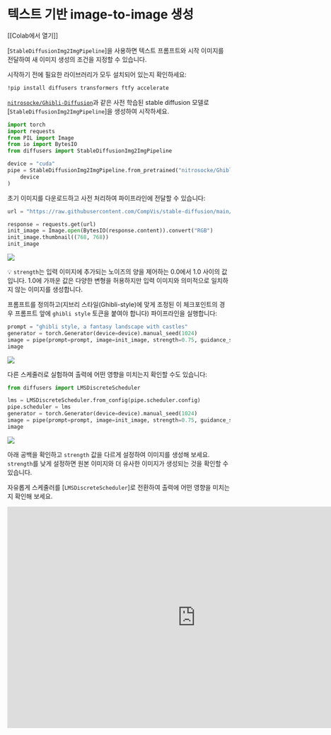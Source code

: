 <!--Copyright 2023 The HuggingFace Team. All rights reserved.

Licensed under the Apache License, Version 2.0 (the "License"); you may not use this file except in compliance with
the License. You may obtain a copy of the License at

http://www.apache.org/licenses/LICENSE-2.0

Unless required by applicable law or agreed to in writing, software distributed under the License is distributed on
an "AS IS" BASIS, WITHOUT WARRANTIES OR CONDITIONS OF ANY KIND, either express or implied. See the License for the
specific language governing permissions and limitations under the License.
-->

# 텍스트 기반 image-to-image 생성

[[Colab에서 열기]]

[`StableDiffusionImg2ImgPipeline`]을 사용하면 텍스트 프롬프트와 시작 이미지를 전달하여 새 이미지 생성의 조건을 지정할 수 있습니다.

시작하기 전에 필요한 라이브러리가 모두 설치되어 있는지 확인하세요:

```bash
!pip install diffusers transformers ftfy accelerate
```

[`nitrosocke/Ghibli-Diffusion`](https://huggingface.co/nitrosocke/Ghibli-Diffusion)과 같은 사전 학습된 stable diffusion 모델로 [`StableDiffusionImg2ImgPipeline`]을 생성하여 시작하세요.


```python
import torch
import requests
from PIL import Image
from io import BytesIO
from diffusers import StableDiffusionImg2ImgPipeline

device = "cuda"
pipe = StableDiffusionImg2ImgPipeline.from_pretrained("nitrosocke/Ghibli-Diffusion", torch_dtype=torch.float16).to(
    device
)
```

초기 이미지를 다운로드하고 사전 처리하여 파이프라인에 전달할 수 있습니다:

```python
url = "https://raw.githubusercontent.com/CompVis/stable-diffusion/main/assets/stable-samples/img2img/sketch-mountains-input.jpg"

response = requests.get(url)
init_image = Image.open(BytesIO(response.content)).convert("RGB")
init_image.thumbnail((768, 768))
init_image
```

<div class="flex justify-center">
    <img src="https://huggingface.co/datasets/YiYiXu/test-doc-assets/resolve/main/image_2_image_using_diffusers_cell_8_output_0.jpeg"/>
</div>

<Tip>

💡 `strength`는 입력 이미지에 추가되는 노이즈의 양을 제어하는 0.0에서 1.0 사이의 값입니다. 1.0에 가까운 값은 다양한 변형을 허용하지만 입력 이미지와 의미적으로 일치하지 않는 이미지를 생성합니다.

</Tip>

프롬프트를 정의하고(지브리 스타일(Ghibli-style)에 맞게 조정된 이 체크포인트의 경우 프롬프트 앞에 `ghibli style` 토큰을 붙여야 합니다) 파이프라인을 실행합니다:

```python
prompt = "ghibli style, a fantasy landscape with castles"
generator = torch.Generator(device=device).manual_seed(1024)
image = pipe(prompt=prompt, image=init_image, strength=0.75, guidance_scale=7.5, generator=generator).images[0]
image
```

<div class="flex justify-center">
    <img src="https://huggingface.co/datasets/huggingface/documentation-images/resolve/main/diffusers/ghibli-castles.png"/>
</div>

다른 스케줄러로 실험하여 출력에 어떤 영향을 미치는지 확인할 수도 있습니다:

```python
from diffusers import LMSDiscreteScheduler

lms = LMSDiscreteScheduler.from_config(pipe.scheduler.config)
pipe.scheduler = lms
generator = torch.Generator(device=device).manual_seed(1024)
image = pipe(prompt=prompt, image=init_image, strength=0.75, guidance_scale=7.5, generator=generator).images[0]
image
```

<div class="flex justify-center">
    <img src="https://huggingface.co/datasets/huggingface/documentation-images/resolve/main/diffusers/lms-ghibli.png"/>
</div>

아래 공백을 확인하고 `strength` 값을 다르게 설정하여 이미지를 생성해 보세요. `strength`를 낮게 설정하면 원본 이미지와 더 유사한 이미지가 생성되는 것을 확인할 수 있습니다.

자유롭게 스케줄러를 [`LMSDiscreteScheduler`]로 전환하여 출력에 어떤 영향을 미치는지 확인해 보세요.

<iframe
	src="https://stevhliu-ghibli-img2img.hf.space"
	frameborder="0"
	width="850"
	height="500"
></iframe>